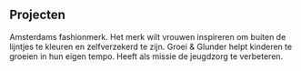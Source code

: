 ## Projecten

<ProjectCard title="Zoe Karssen" link="https://zoekarssen.com/" bg="linear-gradient(to right, #D4145A 0%, #FBB03B 100%)">
Amsterdams fashionmerk. Het merk wilt vrouwen inspireren om buiten de lijntjes te kleuren en zelfverzekerd te zijn.
</ProjectCard>

<ProjectCard title="Groei & Glunder" link="https://groeienglunder.nl/" bg="linear-gradient(to right, #662d8c 0%, #ed1e79 100%)">
Groei & Glunder helpt kinderen te groeien in hun eigen tempo. Heeft als missie de jeugdzorg te verbeteren.
</ProjectCard>
